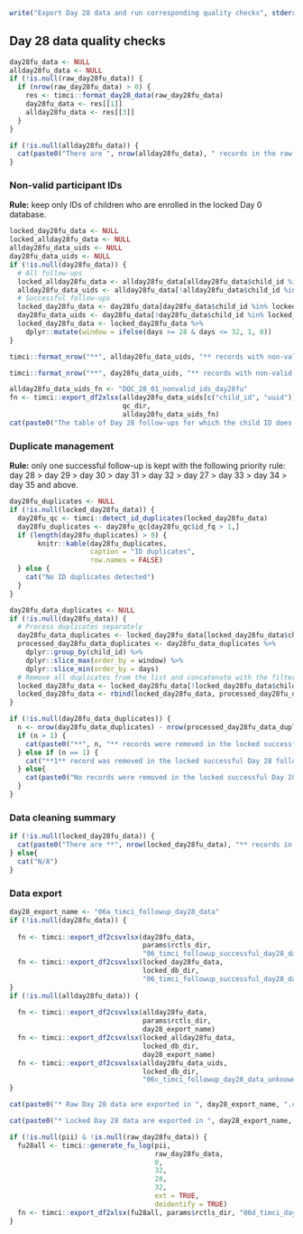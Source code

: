 ```r
write("Export Day 28 data and run corresponding quality checks", stderr())
```

\newpage

## Day 28 data quality checks

```r
day28fu_data <- NULL
allday28fu_data <- NULL
if (!is.null(raw_day28fu_data)) {
  if (nrow(raw_day28fu_data) > 0) {
    res <- timci::format_day28_data(raw_day28fu_data)
    day28fu_data <- res[[1]]
    allday28fu_data <- res[[3]]
  }
}
```

```r
if (!is.null(allday28fu_data)) {
  cat(paste0("There are ", nrow(allday28fu_data), " records in the raw Day 28 follow-up database, among which ", nrow(day28fu_data), " records documenting successful follow-ups."))
}
```

### Non-valid participant IDs

**Rule:** keep only IDs of children who are enrolled in the locked Day 0 database.

```r
locked_day28fu_data <- NULL
locked_allday28fu_data <- NULL
allday28fu_data_uids <- NULL
day28fu_data_uids <- NULL
if (!is.null(day28fu_data)) {
  # All follow-ups
  locked_allday28fu_data <- allday28fu_data[allday28fu_data$child_id %in% locked_day0_data$child_id, ]
  allday28fu_data_uids <- allday28fu_data[!allday28fu_data$child_id %in% locked_day0_data$child_id, ]
  # Successful follow-ups
  locked_day28fu_data <- day28fu_data[day28fu_data$child_id %in% locked_day0_data$child_id, ]
  day28fu_data_uids <- day28fu_data[!day28fu_data$child_id %in% locked_day0_data$child_id, ]
  locked_day28fu_data <- locked_day28fu_data %>% 
    dplyr::mutate(window = ifelse(days >= 28 & days <= 32, 1, 0))
}
```

```r
timci::format_nrow("**", allday28fu_data_uids, "** records with non-valid participant IDs were detected and removed in the locked Day 28 follow-up database.")
```

```r
timci::format_nrow("**", day28fu_data_uids, "** records with non-valid participant IDs were detected and removed in the locked successful Day 28 follow-up database.")
```

```r
allday28fu_data_uids_fn <- "DQC_28_01_nonvalid_ids_day28fu"
fn <- timci::export_df2xlsx(allday28fu_data_uids[c("child_id", "uuid")],
                            qc_dir,
                            allday28fu_data_uids_fn)
cat(paste0("The table of Day 28 follow-ups for which the child ID does not correspond to any ID found the locked Day 0 database is exported to **", allday28fu_data_uids_fn, "**"))
```

### Duplicate management

**Rule:** only one successful follow-up is kept with the following priority rule: day 28 > day 29 > day 30 > day 31 > day 32 > day 27 > day 33 > day 34 > day 35 and above.

```r
day28fu_duplicates <- NULL
if (!is.null(locked_day28fu_data)) {
  day28fu_qc <- timci::detect_id_duplicates(locked_day28fu_data)
  day28fu_duplicates <- day28fu_qc[day28fu_qc$id_fq > 1,]
  if (length(day28fu_duplicates) > 0) { 
       knitr::kable(day28fu_duplicates,
                    caption = "ID duplicates",
                    row.names = FALSE)
  } else {
    cat("No ID duplicates detected")
  }
}
```

```r
day28fu_data_duplicates <- NULL
if (!is.null(day28fu_data)) {
  # Process duplicates separately
  day28fu_data_duplicates <- locked_day28fu_data[locked_day28fu_data$child_id %in% day28fu_duplicates$child_id, ]
  processed_day28fu_data_duplicates <- day28fu_data_duplicates %>%
    dplyr::group_by(child_id) %>%
    dplyr::slice_max(order_by = window) %>%
    dplyr::slice_min(order_by = days)
  # Remove all duplicates from the list and concatenate with the filtered list
  locked_day28fu_data <- locked_day28fu_data[!locked_day28fu_data$child_id %in% day28fu_duplicates$child_id, ]
  locked_day28fu_data <- rbind(locked_day28fu_data, processed_day28fu_data_duplicates)
}
```

```r
if (!is.null(day28fu_data_duplicates)) {
  n <- nrow(day28fu_data_duplicates) - nrow(processed_day28fu_data_duplicates)
  if (n > 1) {
    cat(paste0("**", n, "** records were removed in the locked successful Day 28 follow-up database (records duplicated on the same day may be kept - we need to define a rule for this)."))
  } else if (n == 1) {
    cat("**1** record was removed in the locked successful Day 28 follow-up database (records duplicated on the same day may be kept - we need to define a rule for this).")
  } else{
    cat(paste0("No records were removed in the locked successful Day 28 follow-up database."))
  }
}
```

### Data cleaning summary

```r
if (!is.null(locked_day28fu_data)) {
  cat(paste0("There are **", nrow(locked_day28fu_data), "** records in the locked Day 28 follow-up database."))
} else{
  cat("N/A")
}
```

### Data export

```r
day28_export_name <- "06a_timci_followup_day28_data"
if (!is.null(day28fu_data)) {
  
  fn <- timci::export_df2csvxlsx(day28fu_data,
                                 params$rctls_dir,
                                 "06_timci_followup_successful_day28_data")
  fn <- timci::export_df2csvxlsx(locked_day28fu_data,
                                 locked_db_dir,
                                 "06_timci_followup_successful_day28_data")
}
if (!is.null(allday28fu_data)) {
  
  fn <- timci::export_df2csvxlsx(allday28fu_data,
                                 params$rctls_dir,
                                 day28_export_name)
  fn <- timci::export_df2csvxlsx(locked_allday28fu_data,
                                 locked_db_dir,
                                 day28_export_name)
  fn <- timci::export_df2csvxlsx(allday28fu_data_uids,
                                 locked_db_dir,
                                 "06c_timci_followup_day28_data_unknown_ids")
}
```

```r
cat(paste0("* Raw Day 28 data are exported in ", day28_export_name, ".csv/xslx in the ", params$rctls_dir, " folder"))
```

```r
cat(paste0("* Locked Day 28 data are exported in ", day28_export_name, ".csv/xslx in the ", locked_db_dir, " folder"))
```

```r
if (!is.null(pii) & !is.null(raw_day28fu_data)) {
  fu28all <- timci::generate_fu_log(pii,
                                    raw_day28fu_data,
                                    0,
                                    32,
                                    28,
                                    32,
                                    ext = TRUE,
                                    deidentify = TRUE)
  fn <- timci::export_df2xlsx(fu28all, params$rctls_dir, "06d_timci_day28_fu_weekly_log_all")
}
```
